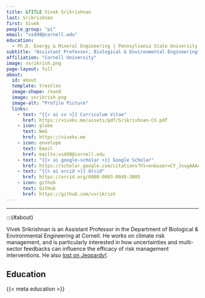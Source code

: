 ```yaml
---
title: &TITLE Vivek Srikrishnan
last: Srikrishnan
first: Vivek
people_group: "pi"
email: "vs498@cornell.edu"
education:
  - Ph.D. Energy & Mineral Engineering | Pennsylvania State University | 2018 <br> M.S. Energy & Mineral Engineering | Pennsylvania State University | 2014 <br> B.S. Mathematics | University of Illinois at Urbana-Champaign | 2004 <br> B.A. Philosophy | University of Illinois at Urbana-Champaign | 2004
subtitle: "Assistant Professor, Biological & Environmental Engineering"
affiliation: "Cornell University"
image: vsrikrish.png
page-layout: full
about: 
  id: about
  template: trestles
  image-shape: round
  image: vsrikrish.png
  image-alt: "Profile Picture"
  links:
    - text: "{{< ai cv >}} Curriculum Vitae"
      href: https://viveks.me/assets/pdf/Srikrishnan-CV.pdf
    - icon: globe
      text: Web
      href: https://viveks.me
    - icon: envelope
      text: Email
      href: mailto:vs498@cornell.edu
    - text: "{{< ai google-scholar >}} Google Scholar"
      href: https://scholar.google.com/citations?hl=en&user=CY_JxugAAAAJ
    - text: "{{< ai orcid >}} Orcid"
      href: https://orcid.org/0000-0003-0049-3805
    - icon: github
      text: GitHub 
      href: https://github.com/vsrikrish
---
```


<hr>

:::{#about}

Vivek Srikrishnan is an Assistant Professor in the Department of Biological & Environmental Engineering at Cornell. He works on climate risk management, and is particularly interested in how uncertainties and multi-sector feedbacks can influence the efficacy of risk management interventions. He also [lost on Jeopardy!](https://www.j-archive.com/showgame.php?game_id=5223).


## Education


{{< meta education >}}

<br>
